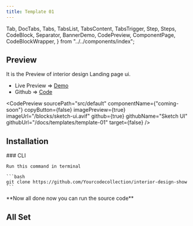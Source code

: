 ```yaml
---
title: Template 01
---
```


  Tab,
  DocTabs,
  Tabs,
  TabsList,
  TabsContent,
  TabsTrigger,
  Step,
  Steps,
  CodeBlock,
  Separator,
  BannerDemo,
  CodePreview,
  ComponentPage,
  CodeBlockWrapper,
} from "../../components/index";

## Preview
It is the Preview of interior design Landing page ui.

- Live Preview => [Demo](https://interior-design-show.netlify.app/)
- Github => [Code](https://github.com/Yourcodecollection/interior-design-show) 

<CodePreview
  sourcePath="src/default"
  componentName={"coming-soon"}
  copyButton={false}
  imagePreview={true}
  imageUrl="/blocks/sketch-ui.avif"
  github={true}
  githubName="Sketch UI"
  githubUrl="/docs/templates/template-01"
  target={false}
/>


## Installation 
<Steps>
  <Step>
    ### CLI

    Run this command in terminal

    ```bash
    git clone https://github.com/Yourcodecollection/interior-design-show
    ```
  </Step>

  <Step>
    **Now all done now you can run the source code**
  </Step>
</Steps>

## All Set